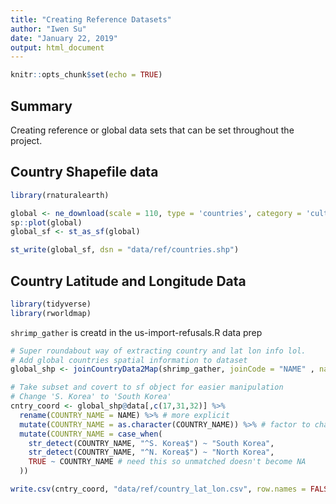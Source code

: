 ```yaml
---
title: "Creating Reference Datasets"
author: "Iwen Su"
date: "January 22, 2019"
output: html_document
---
```


```r
knitr::opts_chunk$set(echo = TRUE)
```

## Summary
Creating reference or global data sets that can be set throughout the project.


## Country Shapefile data

```r
library(rnaturalearth)
```

```r

global <- ne_download(scale = 110, type = 'countries', category = 'cultural')
sp::plot(global)
global_sf <- st_as_sf(global)

st_write(global_sf, dsn = "data/ref/countries.shp")

```



## Country Latitude and Longitude Data

```r
library(tidyverse)
library(rworldmap)
```

`shrimp_gather` is creatd in the us-import-refusals.R data prep
```r

# Super roundabout way of extracting country and lat lon info lol.
# Add global countries spatial information to dataset
global_shp <- joinCountryData2Map(shrimp_gather, joinCode = "NAME" , nameJoinColumn = "COUNTRY_NAME")

# Take subset and covert to sf object for easier manipulation
# Change 'S. Korea' to 'South Korea'
cntry_coord <- global_shp@data[,c(17,31,32)] %>% 
  rename(COUNTRY_NAME = NAME) %>% # more explicit
  mutate(COUNTRY_NAME = as.character(COUNTRY_NAME)) %>% # factor to character
  mutate(COUNTRY_NAME = case_when(
    str_detect(COUNTRY_NAME, "^S. Korea$") ~ "South Korea",
    str_detect(COUNTRY_NAME, "^N. Korea$") ~ "North Korea",
    TRUE ~ COUNTRY_NAME # need this so unmatched doesn't become NA
  ))

write.csv(cntry_coord, "data/ref/country_lat_lon.csv", row.names = FALSE)

```


